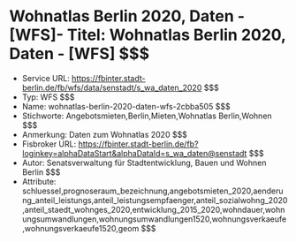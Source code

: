 # Wohnatlas Berlin 2020, Daten - [WFS]- Titel: Wohnatlas Berlin 2020, Daten - [WFS] $$$
- Service URL: https://fbinter.stadt-berlin.de/fb/wfs/data/senstadt/s_wa_daten_2020 $$$
- Typ: WFS $$$
- Name: wohnatlas-berlin-2020-daten-wfs-2cbba505 $$$
- Stichworte: Angebotsmieten,Berlin,Mieten,Wohnatlas Berlin,Wohnen $$$
- Anmerkung: Daten zum Wohnatlas 2020 $$$
- Fisbroker URL: https://fbinter.stadt-berlin.de/fb?loginkey=alphaDataStart&alphaDataId=s_wa_daten@senstadt $$$
- Autor: Senatsverwaltung für Stadtentwicklung, Bauen und Wohnen Berlin $$$
- Attribute: schluessel,prognoseraum_bezeichnung,angebotsmieten_2020,aenderung_anteil_leistungs,anteil_leistungsempfaenger,anteil_sozialwohng_2020,anteil_staedt_wohnges_2020,entwicklung_2015_2020,wohndauer,wohnungsumwandlungen,wohnungsumwandlungen1520,wohnungsverkaeufe,wohnungsverkaeufe1520,geom $$$
